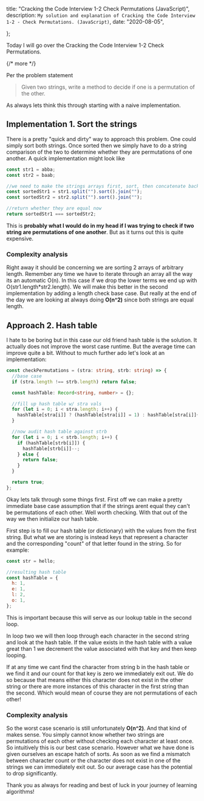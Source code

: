 

  title: "Cracking the Code Interview 1-2 Check Permutations (JavaScript)",
  description: `My solution and explanation of Cracking the Code Interview 1-2 - Check Permutations. (JavaScript)`,
  date: "2020-08-05",
  
};

Today I will go over the Cracking the Code Interview 1-2 Check Permutations.

{/* more */}

Per the problem statement

> Given two strings, write a method to decide if one is a permutation of the other.

As always lets think this through starting with a naive implementation.

## Implementation 1. Sort the strings

There is a pretty "quick and dirty" way to approach this problem. One could simply sort both strings. Once sorted then we simply have to do a string comparison of the two to determine whether they are permutations of one another. A quick implementation might look like

```ts
const str1 = abba;
const str2 = baab;

//we need to make the strings arrays first, sort, then concatenate back into strings
const sortedStr1 = str1.split("").sort().join("");
const sortedStr2 = str2.split("").sort().join("");

//return whether they are equal now
return sortedStr1 === sortedStr2;
```

This is **probably what I would do in my head if I was trying to check if two string are permutations of one another**. But as it turns out this is quite expensive.

### Complexity analysis

Right away it should be concerning we are sorting 2 arrays of arbitrary length. Remember any time we have to iterate through an array all the way its an automatic O(n). In this case if we drop the lower terms we end up with O(str1.length\*str2.length). We will make this better in the second implementation by adding a length check base case. But really at the end of the day we are looking at always doing **O(n^2)** since both strings are equal length.

## Approach 2. Hash table

I hate to be boring but in this case our old friend hash table is the solution. It actually does not improve the worst case runtime. But the average time can improve quite a bit. Without to much further ado let's look at an implementation:

```ts
const checkPermutations = (stra: string, strb: string) => {
  //base case
  if (stra.length !== strb.length) return false;

  const hashTable: Record<string, number> = {};

  //fill up hash table w/ stra vals
  for (let i = 0; i < stra.length; i++) {
    hashTable[stra[i]] ? (hashTable[stra[i]] = 1) : hashTable[stra[i]]++;
  }

  //now audit hash table against strb
  for (let i = 0; i < strb.length; i++) {
    if (hashTable[strb[i]]) {
      hashTable[strb[i]]--;
    } else {
      return false;
    }
  }

  return true;
};
```

Okay lets talk through some things first. First off we can make a pretty immediate base case assumption that if the strings arent equal they can't be permutations of each other. Well worth checking. With that out of the way we then initialize our hash table.

First step is to fill our hash table (or dictionary) with the values from the first string. But what we are storing is instead keys that represent a character and the corresponding "count" of that letter found in the string. So for example:

```js
const str = hello;

//resulting hash table
const hashTable = {
  h: 1,
  e: 1,
  l: 2,
  o: 1,
};
```

This is important because this will serve as our lookup table in the second loop.

In loop two we will then loop through each character in the second string and look at the hash table. If the value exists in the hash table with a value great than 1 we decrement the value associated with that key and then keep looping.

If at any time we cant find the character from string b in the hash table or we find it and our count for that key is zero we immediately exit out. We do so because that means either this character does not exist in the other string or there are more instances of this character in the first string than the second. Which would mean of course they are not permutations of each other!

### Complexity analysis

So the worst case scenario is still unfortunately **O(n^2)**. And that kind of makes sense. You simply cannot know whether two strings are permutations of each other without checking each character at least once. So intuitively this is our best case scenario. However what we have done is given ourselves an escape hatch of sorts. As soon as we find a mismatch between character count or the character does not exist in one of the strings we can immediately exit out. So our average case has the potential to drop significantly.

Thank you as always for reading and best of luck in your journey of learning algorithms!
